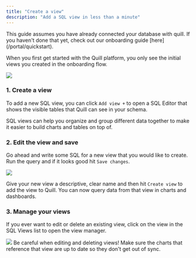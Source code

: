 ```yaml
---
title: "Create a view"
description: "Add a SQL view in less than a minute"
---
```


<Note>
	This guide assumes you have already connected your database with quill. If
	you haven't done that yet, check out our onboarding guide
	[here](/portal/quickstart).
</Note>

When you first get started with the Quill platform, you only see the initial views you created in the onboarding flow.

<img src='/images/views.png' />

### 1. Create a view

To add a new SQL view, you can click `Add view +` to open a SQL Editor that shows the visible tables that Quill can see in your schema.

<Tip>
	SQL views can help you organize and group different data together to make it
	easier to build charts and tables on top of.
</Tip>

### 2. Edit the view and save

Go ahead and write some SQL for a new view that you would like to create. Run the query and if it looks good hit `Save changes`.

<img src='/images/add_view.png' />

Give your new view a descriptive, clear name and then hit `Create view` to add the view to Quill. You can now query data from that view in charts and dashboards.

### 3. Manage your views

If you ever want to edit or delete an existing view, click on the view in the SQL Views list to open the view manager.

<img src='/images/edit_view.png' />

<Warning>
	Be careful when editing and deleting views! Make sure the charts that reference that view are up to date so they don't get out of sync.
</Warning>
